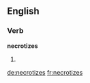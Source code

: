 ==English==

===Verb===
'''necrotizes'''

# {{third-person singular of|necrotize}}

[[de:necrotizes]]
[[fr:necrotizes]]